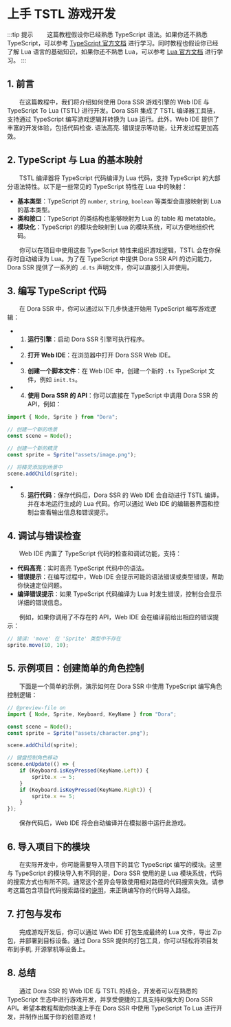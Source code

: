 # 上手 TSTL 游戏开发

:::tip 提示
&emsp;&emsp;这篇教程假设你已经熟悉 TypeScript 语法。如果你还不熟悉 TypeScript，可以参考 [TypeScript 官方文档](https://www.typescriptlang.org/docs/) 进行学习。同时教程也假设你已经了解 Lua 语言的基础知识，如果你还不熟悉 Lua，可以参考 [Lua 官方文档](https://lua-users.lua.ac.cn/wiki/TutorialDirectory) 进行学习。
:::

## 1. 前言

&emsp;&emsp;在这篇教程中，我们将介绍如何使用 Dora SSR 游戏引擎的 Web IDE 与 TypeScript To Lua (TSTL) 进行开发。Dora SSR 集成了 TSTL 编译器工具链，支持通过 TypeScript 编写游戏逻辑并转换为 Lua 运行。此外，Web IDE 提供了丰富的开发体验，包括代码检查. 语法高亮. 错误提示等功能，让开发过程更加高效。

## 2. TypeScript 与 Lua 的基本映射

&emsp;&emsp;TSTL 编译器将 TypeScript 代码编译为 Lua 代码，支持 TypeScript 的大部分语法特性。以下是一些常见的 TypeScript 特性在 Lua 中的映射：

- **基本类型**：TypeScript 的 `number`, `string`, `boolean` 等类型会直接映射到 Lua 的基本类型。
- **类和接口**：TypeScript 的类结构也能够映射为 Lua 的 table 和 metatable。
- **模块化**：TypeScript 的模块会映射到 Lua 的模块系统，可以方便地组织代码。

&emsp;&emsp;你可以在项目中使用这些 TypeScript 特性来组织游戏逻辑，TSTL 会在你保存时自动编译为 Lua。为了在 TypeScript 中提供 Dora SSR API 的访问能力，Dora SSR 提供了一系列的 `.d.ts` 声明文件，你可以直接引入并使用。

## 3. 编写 TypeScript 代码

&emsp;&emsp;在 Dora SSR 中，你可以通过以下几步快速开始用 TypeScript 编写游戏逻辑：

- 1. **运行引擎**：启动 Dora SSR 引擎可执行程序。
- 2. **打开 Web IDE**：在浏览器中打开 Dora SSR Web IDE。
- 3. **创建一个脚本文件**：在 Web IDE 中，创建一个新的 `.ts` TypeScript 文件，例如 `init.ts`。
- 4. **使用 Dora SSR 的 API**：你可以直接在 TypeScript 中调用 Dora SSR 的 API，例如：

```ts
import { Node, Sprite } from "Dora";

// 创建一个新的场景
const scene = Node();

// 创建一个新的精灵
const sprite = Sprite("assets/image.png");

// 将精灵添加到场景中
scene.addChild(sprite);
```

- 5. **运行代码**：保存代码后，Dora SSR 的 Web IDE 会自动进行 TSTL 编译，并在本地运行生成的 Lua 代码。你可以通过 Web IDE 的编辑器界面和控制台查看输出信息和错误提示。

## 4. 调试与错误检查

&emsp;&emsp;Web IDE 内置了 TypeScript 代码的检查和调试功能，支持：

- **代码高亮**：实时高亮 TypeScript 代码中的语法。
- **错误提示**：在编写过程中，Web IDE 会提示可能的语法错误或类型错误，帮助你快速定位问题。
- **编译错误提示**：如果 TypeScript 代码编译为 Lua 时发生错误，控制台会显示详细的错误信息。

&emsp;&emsp;例如，如果你调用了不存在的 API，Web IDE 会在编译前给出相应的错误提示：

```ts
// 错误: 'move' 在 'Sprite' 类型中不存在
sprite.move(10, 10);
```

## 5. 示例项目：创建简单的角色控制

&emsp;&emsp;下面是一个简单的示例，演示如何在 Dora SSR 中使用 TypeScript 编写角色控制逻辑：

```ts
// @preview-file on
import { Node, Sprite, Keyboard, KeyName } from "Dora";

const scene = Node();
const sprite = Sprite("assets/character.png");

scene.addChild(sprite);

// 键盘控制角色移动
scene.onUpdate(() => {
	if (Keyboard.isKeyPressed(KeyName.Left)) {
		sprite.x -= 5;
	}
	if (Keyboard.isKeyPressed(KeyName.Right)) {
		sprite.x += 5;
	}
});
```

&emsp;&emsp;保存代码后，Web IDE 将会自动编译并在模拟器中运行此游戏。

## 6. 导入项目下的模块

&emsp;&emsp;在实际开发中，你可能需要导入项目下的其它 TypeScript 编写的模块。这里与 TypeScript 的模块导入有不同的是，Dora SSR 使用的是 Lua 模块系统，代码的搜索方式也有所不同。通常这个差异会导致使用相对路径的代码搜索失效。请参考这篇包含项目代码搜索路径的[说明](../../project-management)，来正确编写你的代码导入路径。

## 7. 打包与发布

&emsp;&emsp;完成游戏开发后，你可以通过 Web IDE 打包生成最终的 Lua 文件，导出 Zip 包，并部署到目标设备。通过 Dora SSR 提供的打包工具，你可以轻松将项目发布到手机. 开源掌机等设备上。

## 8. 总结

&emsp;&emsp;通过 Dora SSR 的 Web IDE 与 TSTL 的结合，开发者可以在熟悉的 TypeScript 生态中进行游戏开发，并享受便捷的工具支持和强大的 Dora SSR API。希望本教程帮助你快速上手在 Dora SSR 中使用 TypeScript To Lua 进行开发，并制作出属于你的创意游戏！
